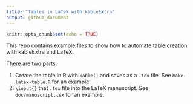 ```yaml
---
title: "Tables in LaTeX with kableExtra"
output: github_document
---
```


```r
knitr::opts_chunk$set(echo = TRUE)
```

This repo contains example files to show how to automate table creation with kableExtra and LaTeX.

There are two parts:

1. Create the table in R with `kable()` and saves as a `.tex` file. See `make-latex-table.R` for an example.
1. `\input{}` that `.tex` file into the LaTeX manuscript. See `doc/manuscript.tex` for an example.
